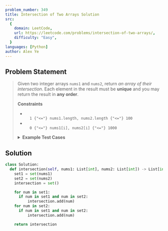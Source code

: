 ```yaml
---
problem_number: 349
title: Intersection of Two Arrays Solution
src:
  {
    domain: LeetCode,
    url: https://leetcode.com/problems/intersection-of-two-arrays/,
    difficulty: "Easy",
  }
languages: [Python]
author: Alex Ye
---
```


## Problem Statement

<blockquote src={frontmatter.src_url}>

Given two integer arrays `nums1` and `nums2`, return _an array of their intersection_. Each element in the result must be **unique** and you may return the result in **any order**.

**Constraints**

- <code>
    1 {"<="} nums1.length, nums2.length {"<="} 100
  </code>
- <code>
    0 {"<="} nums1[i], nums2[i] {"<="} 1000
  </code>

<details>
<summary><strong>Example Test Cases</strong></summary>

**Example 1:**

```
Input: nums1 = [1,2,2,1], nums2 = [2,2]
Output: [2]
```

**Example 2:**

```
Input: nums1 = [4,9,5], nums2 = [9,4,9,8,4]
Output: [9,4]
Explanation: [4,9] is also accepted.
```

</details>
</blockquote>

## Solution

```python
class Solution:
  def intersection(self, nums1: List[int], nums2: List[int]) -> List[int]:
    set1 = set(nums1)
    set2 = set(nums2)
    intersection = set()

    for num in set1:
      if num in set1 and num in set2:
          intersection.add(num)
    for num in set2:
      if num in set1 and num in set2:
          intersection.add(num)

    return intersection
```
